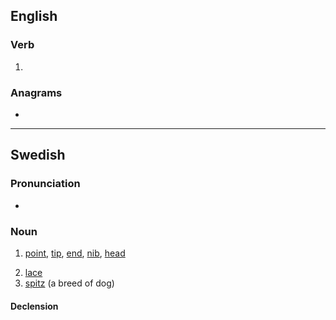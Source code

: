 ==English==

===Verb===
{{head|en|verb form}}

# {{en-third-person singular of|spet}}

===Anagrams===
* {{anagrams|en|TPSes|pests|septs|steps}}

----

==Swedish==

===Pronunciation===
* {{audio|Sv-spets.ogg|Audio|lang=sv}}

===Noun===
{{sv-noun|c}}

# [[point]], [[tip]], [[end]], [[nib]], [[head]]
#: {{syn|sv|egg|pigg|pik|topp|udd}}
# [[lace]]
# [[spitz]] (a breed of dog)

====Declension====
{{sv-infl-noun-c-ar|genitive=}}